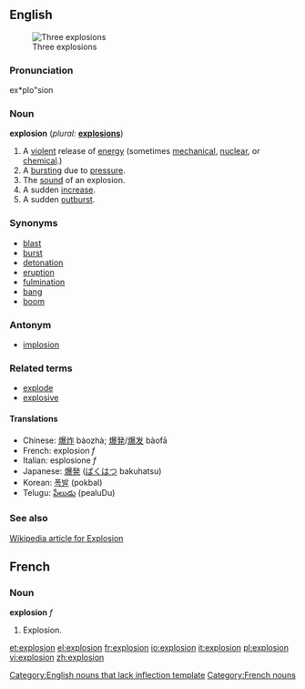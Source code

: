 ==English==
[[Image:Explosions.jpg|thumb|Three explosions]]
===Pronunciation===
ex*plo"sion

===Noun===
'''explosion'''  (''plural:'' '''[[explosions]]''')
# A [[violent]] release of [[energy]] (sometimes [[mechanical]], [[nuclear]], or [[chemical]].)
# A [[burst]]ing due to [[pressure]].
# The [[sound]] of an explosion.
# A sudden [[increase]].
# A sudden [[outburst]].

===Synonyms===
* [[blast]]
* [[burst]]
* [[detonation]]
* [[eruption]]
* [[fulmination]]
* [[bang]]
* [[boom]]

===Antonym===
* [[implosion]]

===Related terms===
* [[explode]]
* [[explosive]]

====Translations====
*Chinese: [[爆炸]] bàozhà; [[爆発]]/[[爆发]] bàofā
*French: explosion ''f''
*Italian: esplosione ''f''
*Japanese: [[爆発]] ([[ばくはつ]] bakuhatsu)
*Korean: [[폭발]] (pokbal)
*Telugu: [[పేలుడు]] (pealuDu)

===See also===
[http://en.wikipedia.org/wiki/Explosion Wikipedia article for Explosion]

==French==
===Noun===
'''explosion''' ''f''
#Explosion.

[[Category:English nouns that lack inflection template]]
[[Category:French nouns]]

[[et:explosion]]
[[el:explosion]]
[[fr:explosion]]
[[io:explosion]]
[[it:explosion]]
[[pl:explosion]]
[[vi:explosion]]
[[zh:explosion]]